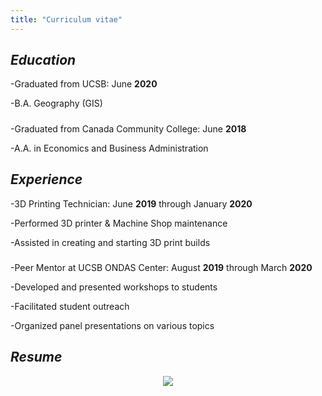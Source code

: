 ```yaml
---
title: "Curriculum vitae"
---
```


## *Education*
-Graduated from UCSB: June **2020 ** 

-B.A. Geography (GIS)

##### #

-Graduated from Canada Community College: June **2018**

-A.A. in Economics and Business Administration


## *Experience*

-3D Printing Technician: June **2019** through January **2020**

-Performed 3D printer & Machine Shop maintenance

-Assisted in creating and starting 3D print builds

##### #
-Peer Mentor at UCSB ONDAS Center: August **2019** through March **2020**

-Developed and presented workshops to students

-Facilitated student outreach

-Organized panel presentations on various topics



## *Resume*
<center>
![](img/resume_jpeg.jpg)

